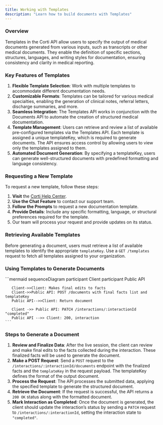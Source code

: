 ```yaml
---
title: Working with Templates
description: "Learn how to build documents with Templates"
---
```


### Overview

Templates in the Corti API allow users to specify the output of medical
documents generated from various inputs, such as transcripts or other medical
documents. They enable the definition of specific sections, structures,
languages, and writing styles for documentation, ensuring consistency and clarity
in medical reporting.

### Key Features of Templates

1. **Flexible Template Selection**: Work with multiple templates to accommodate
   different documentation needs.
2. **Customizable Formats**: Templates can be tailored for various medical
   specialties, enabling the generation of clinical notes, referral letters,
   discharge summaries, and more.
3. **Seamless Integration**: The Templates API works in conjunction with the
   Documents API to automate the creation of structured medical documentation.
4. **Template Management**: Users can retrieve and review a list of available
   pre-configured templates via the Templates API. Each template is assigned a
   unique templateKey, which is required to generate documents. The API ensures
   access control by allowing users to view only the templates assigned to them.
5. **Automated Document Generation**: By specifying a templateKey, users can
   generate well-structured documents with predefined formatting and language
   consistency.

### Requesting a New Template

To request a new template, follow these steps:

1. **Visit** the [Corti Help Center](https://help.corti.ai).
2. **Use the Chat Feature** to contact our support team.
3. **Follow the Prompts** to request a new documentation template.
4. **Provide Details**: Include any specific formatting, language, or structural
   preferences required for the template.
5. Our team will process your request and provide updates on its status.

### Retrieving Available Templates

Before generating a document, users must retrieve a list of available templates
to identify the appropriate `templateKey`. Use a `GET /templates` request to
fetch all templates assigned to your organization.

### Using Templates to Generate Documents

<Card>
 ```mermaid
       sequenceDiagram
       participant Client
       participant Public API

       Client->>Client: Makes final edits to facts
       Client->>Public API: POST /documents with final facts list and templateKey
       Public API-->>Client: Return document

       Client ->> Public API: PATCH /interactions/:interactionId "completed"
       Public API -->> Client: 200, interaction
    ```

</Card>

### Steps to Generate a Document

1. **Review and Finalize Data**: After the live session, the client can review
   and make final edits to the facts collected during the interaction. These
   finalized facts will be used to generate the document.
2. **Make a POST Request**: Send a `POST` request to the
   `/interactions/:interactionId/documents` endpoint with the finalized facts
   and the `templateKey` in the request payload. The templateKey defines the
   format of the output document.
3. **Process the Request**: The API processes the submitted data, applying the
   specified template to generate the structured document.
4. **Retrieve the Document**: If the request is successful, the API returns a
   `200 OK` status along with the formatted document.
5. **Mark Interaction as Completed**: Once the document is generated, the client
   should update the interaction’s status by sending a `PATCH` request to
   `/interactions/:interactionId`, setting the interaction state to
   `"completed"`.
